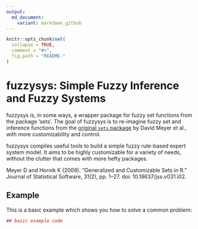 ```yaml
---
output:
  md_document:
    variant: markdown_github
---
```


<!-- README.md is generated from README.Rmd. Please edit that file -->

```r
knitr::opts_chunk$set(
  collapse = TRUE,
  comment = "#>",
  fig.path = "README-"
)
```

# fuzzysys: Simple Fuzzy Inference and Fuzzy Systems

fuzzysys is, in some ways, a wrapper package for fuzzy set functions from the package 'sets'. The goal of fuzzysys is to re-imagine fuzzy set and inference functions from the [original `sets` package](https://cran.r-project.org/web/packages/sets/index.html) by David Meyer et al., with more customizability and control. 

fuzzysys compiles useful tools to build a simple fuzzy rule-based expert system model. It aims to be highly customizable for a variety of needs, without the clutter that comes with more hefty packages.

Meyer D and Hornik K (2009). “Generalized and Customizable Sets in R.” Journal of Statistical Software, 31(2), pp. 1–27. doi: 10.18637/jss.v031.i02.

## Example

This is a basic example which shows you how to solve a common problem:

```r
## basic example code
```
